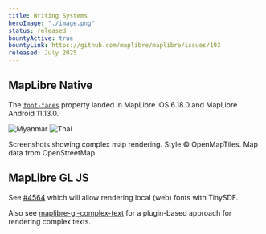 ```yaml
---
title: Writing Systems
heroImage: "./image.png"
status: released
bountyActive: true
bountyLink: https://github.com/maplibre/maplibre/issues/193
released: July 2025
---
```


## MapLibre Native

The [`font-faces`](https://maplibre.org/maplibre-style-spec/font-faces/) property landed in MapLibre iOS 6.18.0 and MapLibre Android 11.13.0.


<div
  style={{
    display: "flex",
    gap: "1rem",
    flexWrap: "wrap",
    justifyContent: "center",
  }}
>
  <Image
    src={myanmarImg}
    alt="Myanmar"
    style={{
      maxWidth: "300px",
      width: "100%",
      height: "auto",
      flex: "1 1 300px",
    }}
  />
  <Image
    src={thaiImg}
    alt="Thai"
    style={{
      maxWidth: "300px",
      width: "100%",
      height: "auto",
      flex: "1 1 300px",
    }}
  />
  <p>
    Screenshots showing complex map rendering. Style © OpenMapTiles. Map data
    from OpenStreetMap
  </p>
</div>

## MapLibre GL JS

See [#4564](https://github.com/maplibre/maplibre-gl-js/pull/4564) which will allow rendering local (web) fonts with TinySDF.

Also see [maplibre-gl-complex-text](https://github.com/wipfli/maplibre-gl-complex-text) for a plugin-based approach for rendering complex texts.
